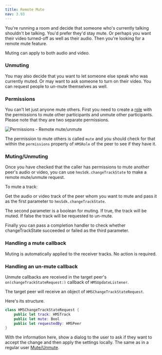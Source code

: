 ---
title: Remote Mute
nav: 3.93
---

You're running a room and decide that someone who's currently talking shouldn't be talking. You'd prefer they'd stay mute. Or perhaps you want their video turned-off as well as their audio. Then you're looking for a remote mute feature.

Muting can apply to both audio and video.

### Unmuting

You may also decide that you want to let someone else speak who was currently muted. Or may want to ask someone to turn on their video. You can request people to un-mute themselves as well.

### Permissions

You can't let just anyone mute others. First you need to create a [role](../foundation/templates-and-roles) with the permissions to mute other participants and unmute other participants. Please note that they are two separate permissions.

![Permissions - Remote mute/unmute](/guides/permissions.png)

The permission to mute others is called `mute` and you should check for that within the `permissions` property of `HMSRole` of the peer to see if they have it.

### Muting/Unmuting

Once you have checked that the caller has permissions to mute another peer's audio or video, you can use `hmsSdk.changeTrackState` to make a remote mute/unmute request.

To mute a track:

Get the audio or video track of the peer whom you want to mute and pass it as the first parameter to `hmsSdk.changeTrackState`.

The second parameter is a boolean for muting. If true, the track will be muted. If false the track will be requested to un-mute.

Finally you can pass a completion handler to check whether changeTrackState succeeded or failed as the third parameter.

### Handling a mute callback

Muting is automatically applied to the receiver tracks. No action is required.

### Handling an un-mute callback

Unmute callbacks are received in the target peer's `on(changeTrackStateRequest:)` callback of `HMSUpdateListener`.

The target peer will receive an object of `HMSChangeTrackStateRequest`.

Here's its structure.

```swift
class HMSChangeTrackStateRequest {
    public let track: HMSTrack
    public let mute: Bool
    public let requestedBy: HMSPeer
}
```

With the information here, show a dialog to the user to ask if they want to accept the change and then apply the settings locally. The same as in a regular user [Mute/Unmute](mute).
